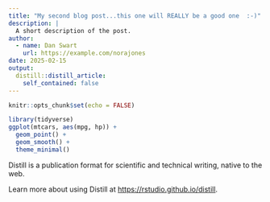 ```yaml
---
title: "My second blog post...this one will REALLY be a good one  :-)"
description: |
  A short description of the post.
author:
  - name: Dan Swart
    url: https://example.com/norajones
date: 2025-02-15
output:
  distill::distill_article:
    self_contained: false
---
```



```r
knitr::opts_chunk$set(echo = FALSE)
```


```r
library(tidyverse)
ggplot(mtcars, aes(mpg, hp)) +
  geom_point() +
  geom_smooth() +
  theme_minimal()
```

Distill is a publication format for scientific and technical writing, native to the web.

Learn more about using Distill at <https://rstudio.github.io/distill>.

